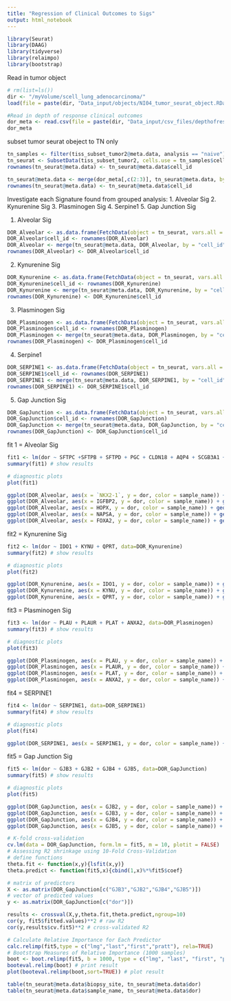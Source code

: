 ```yaml
---
title: "Regression of Clinical Outcomes to Sigs"
output: html_notebook
---
```


```r
library(Seurat)
library(DAAG)
library(tidyverse)
library(relaimpo)
library(bootstrap)
```

Read in tumor object
```r
# rm(list=ls())
dir <- "/myVolume/scell_lung_adenocarcinoma/"
load(file = paste(dir, "Data_input/objects/NI04_tumor_seurat_object.RData", sep = ""))

#Read in depth of response clinical outcomes
dor_meta <- read.csv(file = paste(dir, "Data_input/csv_files/depthofresponse_tn.csv", sep = ""))
dor_meta
```

subset tumor seurat obeject to TN only
```r
tn_samples <- filter(tiss_subset_tumor2@meta.data, analysis == "naive")
tn_seurat <- SubsetData(tiss_subset_tumor2, cells.use = tn_samples$cell_id)
rownames(tn_seurat@meta.data) <- tn_seurat@meta.data$cell_id
```

```r
tn_seurat@meta.data <- merge(dor_meta[,c(2:3)], tn_seurat@meta.data, by = "sample_name")
rownames(tn_seurat@meta.data) <- tn_seurat@meta.data$cell_id
```


Investigate each Signature found from grouped analysis:
1. Alveolar Sig
2. Kynurenine Sig
3. Plasminogen Sig
4. Serpine1
5. Gap Junction Sig

1. Alveolar Sig
```r
DOR_Alveolar <- as.data.frame(FetchData(object = tn_seurat, vars.all = c("SFTPC", "SFTPB", "SFTPD", "PGC", "CLDN18", "AQP4", "SCGB3A1", "ABCA3", "GATA6", "NKX2-1", "SFTA3", "IGFBP2", "HOPX", "NAPSA", "FOXA2", "AGER", "LAMP1")))
DOR_Alveolar$cell_id <- rownames(DOR_Alveolar)
DOR_Alveolar <- merge(tn_seurat@meta.data, DOR_Alveolar, by = "cell_id")
rownames(DOR_Alveolar) <- DOR_Alveolar$cell_id
```

2. Kynurenine Sig
```r
DOR_Kynurenine <- as.data.frame(FetchData(object = tn_seurat, vars.all = c('IDO1', 'KYNU', 'QPRT')))
DOR_Kynurenine$cell_id <- rownames(DOR_Kynurenine)
DOR_Kynurenine <- merge(tn_seurat@meta.data, DOR_Kynurenine, by = "cell_id")
rownames(DOR_Kynurenine) <- DOR_Kynurenine$cell_id
```

3. Plasminogen Sig
```r
DOR_Plasminogen <- as.data.frame(FetchData(object = tn_seurat, vars.all = c('ANXA2', 'PLAT', 'PLAU', 'PLAUR')))
DOR_Plasminogen$cell_id <- rownames(DOR_Plasminogen)
DOR_Plasminogen <- merge(tn_seurat@meta.data, DOR_Plasminogen, by = "cell_id")
rownames(DOR_Plasminogen) <- DOR_Plasminogen$cell_id
```

4. Serpine1
```r
DOR_SERPINE1 <- as.data.frame(FetchData(object = tn_seurat, vars.all = c('SERPINE1')))
DOR_SERPINE1$cell_id <- rownames(DOR_SERPINE1)
DOR_SERPINE1 <- merge(tn_seurat@meta.data, DOR_SERPINE1, by = "cell_id")
rownames(DOR_SERPINE1) <- DOR_SERPINE1$cell_id
```

5. Gap Junction Sig
```r
DOR_GapJunction <- as.data.frame(FetchData(object = tn_seurat, vars.all = c('GJB3', 'GJB2', 'GJB4','GJB5')))
DOR_GapJunction$cell_id <- rownames(DOR_GapJunction)
DOR_GapJunction <- merge(tn_seurat@meta.data, DOR_GapJunction, by = "cell_id")
rownames(DOR_GapJunction) <- DOR_GapJunction$cell_id
```

fit 1 = Alveolar Sig
```r
fit1 <- lm(dor ~ SFTPC +SFTPB + SFTPD + PGC + CLDN18 + AQP4 + SCGB3A1 + ABCA3 + GATA6 + `NKX2-1` + SFTA3 + IGFBP2+ HOPX + NAPSA + FOXA2 + AGER + LAMP1, data=DOR_Alveolar)
summary(fit1) # show results

# diagnostic plots
plot(fit1)

ggplot(DOR_Alveolar, aes(x = `NKX2-1`, y = dor, color = sample_name)) + geom_point()
ggplot(DOR_Alveolar, aes(x = IGFBP2, y = dor, color = sample_name)) + geom_point()
ggplot(DOR_Alveolar, aes(x = HOPX, y = dor, color = sample_name)) + geom_point()
ggplot(DOR_Alveolar, aes(x = NAPSA, y = dor, color = sample_name)) + geom_point()
ggplot(DOR_Alveolar, aes(x = FOXA2, y = dor, color = sample_name)) + geom_point()
```

fit2 = Kynurenine Sig
```r
fit2 <- lm(dor ~ IDO1 + KYNU + QPRT, data=DOR_Kynurenine)
summary(fit2) # show results

# diagnostic plots 
plot(fit2)

ggplot(DOR_Kynurenine, aes(x = IDO1, y = dor, color = sample_name)) + geom_point()
ggplot(DOR_Kynurenine, aes(x = KYNU, y = dor, color = sample_name)) + geom_point()
ggplot(DOR_Kynurenine, aes(x = QPRT, y = dor, color = sample_name)) + geom_point()
```

fit3 = Plasminogen Sig
```r
fit3 <- lm(dor ~ PLAU + PLAUR + PLAT + ANXA2, data=DOR_Plasminogen)
summary(fit3) # show results

# diagnostic plots 
plot(fit3)

ggplot(DOR_Plasminogen, aes(x = PLAU, y = dor, color = sample_name)) + geom_point()
ggplot(DOR_Plasminogen, aes(x = PLAUR, y = dor, color = sample_name)) + geom_point()
ggplot(DOR_Plasminogen, aes(x = PLAT, y = dor, color = sample_name)) + geom_point()
ggplot(DOR_Plasminogen, aes(x = ANXA2, y = dor, color = sample_name)) + geom_point()
```

fit4 = SERPINE1
```r
fit4 <- lm(dor ~ SERPINE1, data=DOR_SERPINE1)
summary(fit4) # show results

# diagnostic plots 
plot(fit4)

ggplot(DOR_SERPINE1, aes(x = SERPINE1, y = dor, color = sample_name)) + geom_point()
```

fit5 = Gap Junction Sig
```r
fit5 <- lm(dor ~ GJB3 + GJB2 + GJB4 + GJB5, data=DOR_GapJunction)
summary(fit5) # show results

# diagnostic plots 
plot(fit5)

ggplot(DOR_GapJunction, aes(x = GJB2, y = dor, color = sample_name)) + geom_point()
ggplot(DOR_GapJunction, aes(x = GJB3, y = dor, color = sample_name)) + geom_point()
ggplot(DOR_GapJunction, aes(x = GJB4, y = dor, color = sample_name)) + geom_point()
ggplot(DOR_GapJunction, aes(x = GJB5, y = dor, color = sample_name)) + geom_point()

# K-fold cross-validation
cv.lm(data = DOR_GapJunction, form.lm = fit5, m = 10, plotit = FALSE)
# Assessing R2 shrinkage using 10-Fold Cross-Validation 
# define functions 
theta.fit <- function(x,y){lsfit(x,y)}
theta.predict <- function(fit5,x){cbind(1,x)%*%fit5$coef} 

# matrix of predictors
X <- as.matrix(DOR_GapJunction[c("GJB3","GJB2","GJB4","GJB5")])
# vector of predicted values
y <- as.matrix(DOR_GapJunction[c("dor")]) 

results <- crossval(X,y,theta.fit,theta.predict,ngroup=10)
cor(y, fit5$fitted.values)**2 # raw R2 
cor(y,results$cv.fit5)**2 # cross-validated R2

# Calculate Relative Importance for Each Predictor
calc.relimp(fit5,type = c("lmg","last","first","pratt"), rela=TRUE)
# Bootstrap Measures of Relative Importance (1000 samples) 
boot <- boot.relimp(fit5, b = 1000, type = c("lmg", "last", "first", "pratt"), rank = TRUE, diff = TRUE, rela = TRUE)
booteval.relimp(boot) # print result
plot(booteval.relimp(boot,sort=TRUE)) # plot result
```

```r
table(tn_seurat@meta.data$biopsy_site, tn_seurat@meta.data$dor)
table(tn_seurat@meta.data$sample_name, tn_seurat@meta.data$dor)
```


